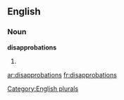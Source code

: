 
==English==

===Noun===
'''disapprobations'''

# {{plural of|[[disapprobation]]}}

[[Category:English plurals]]

[[ar:disapprobations]]
[[fr:disapprobations]]